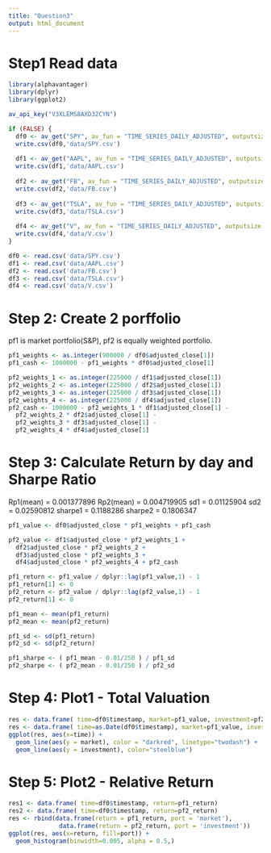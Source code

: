 ```yaml
---
title: "Question3"
output: html_document
---
```

# Step1 Read data
```r
library(alphavantager)
library(dplyr)
library(ggplot2)

av_api_key("V3XLEMS8AXD32CYN")

if (FALSE) {
  df0 <- av_get("SPY", av_fun = "TIME_SERIES_DAILY_ADJUSTED", outputsize = "compact")
  write.csv(df0,'data/SPY.csv')
  
  df1 <- av_get("AAPL", av_fun = "TIME_SERIES_DAILY_ADJUSTED", outputsize = "compact")
  write.csv(df1,'data/AAPL.csv')
  
  df2 <- av_get("FB", av_fun = "TIME_SERIES_DAILY_ADJUSTED", outputsize = "compact")
  write.csv(df2,'data/FB.csv')
  
  df3 <- av_get("TSLA", av_fun = "TIME_SERIES_DAILY_ADJUSTED", outputsize = "compact")
  write.csv(df3,'data/TSLA.csv')
  
  df4 <- av_get("V", av_fun = "TIME_SERIES_DAILY_ADJUSTED", outputsize = "compact")
  write.csv(df4,'data/V.csv')
}

df0 <- read.csv('data/SPY.csv')
df1 <- read.csv('data/AAPL.csv')
df2 <- read.csv('data/FB.csv')
df3 <- read.csv('data/TSLA.csv')
df4 <- read.csv('data/V.csv')
```

# Step 2: Create 2 porffolio
pf1 is market portfolio(S&P), 
pf2 is equally weighted portfolio.
```r
pf1_weights <- as.integer(900000 / df0$adjusted_close[1])
pf1_cash <- 1000000 - pf1_weights * df0$adjusted_close[1]

pf2_weights_1 <- as.integer(225000 / df1$adjusted_close[1])
pf2_weights_2 <- as.integer(225000 / df2$adjusted_close[1])
pf2_weights_3 <- as.integer(225000 / df3$adjusted_close[1])
pf2_weights_4 <- as.integer(225000 / df4$adjusted_close[1])
pf2_cash <- 1000000 - pf2_weights_1 * df1$adjusted_close[1] -
  pf2_weights_2 * df2$adjusted_close[1] - 
  pf2_weights_3 * df3$adjusted_close[1] - 
  pf2_weights_4 * df4$adjusted_close[1]

```

# Step 3: Calculate Return by day and Sharpe Ratio
Rp1(mean) = 0.001377896
Rp2(mean) = 0.004719905
sd1 = 0.01125904
sd2 = 0.02590812
sharpe1 = 0.1188286
sharpe2 = 0.1806347
```r
pf1_value <- df0$adjusted_close * pf1_weights + pf1_cash

pf2_value <- df1$adjusted_close * pf2_weights_1 + 
  df2$adjusted_close * pf2_weights_2 + 
  df3$adjusted_close * pf2_weights_3 + 
  df4$adjusted_close * pf2_weights_4 + pf2_cash

pf1_return <- pf1_value / dplyr::lag(pf1_value,1) - 1
pf1_return[1] <- 0
pf2_return <- pf2_value / dplyr::lag(pf2_value,1) - 1
pf2_return[1] <- 0

pf1_mean <- mean(pf1_return)
pf2_mean <- mean(pf2_return)

pf1_sd <- sd(pf1_return)
pf2_sd <- sd(pf2_return)

pf1_sharpe <- ( pf1_mean - 0.01/250 ) / pf1_sd
pf2_sharpe <- ( pf2_mean - 0.01/250 ) / pf2_sd

```


# Step 4: Plot1 - Total Valuation

```r
res <- data.frame( time=df0$timestamp, market=pf1_value, investment=pf2_value)
res <- data.frame( time=as.Date(df0$timestamp), market=pf1_value, investment=pf2_value)
ggplot(res, aes(x=time)) + 
  geom_line(aes(y = market), color = "darkred", linetype="twodash") + 
  geom_line(aes(y = investment), color="steelblue")
```


# Step 5: Plot2 - Relative Return

```r
res1 <- data.frame( time=df0$timestamp, return=pf1_return)
res2 <- data.frame( time=df0$timestamp, return=pf2_return)
res <- rbind(data.frame(return = pf1_return, port = 'market'),
              data.frame(return = pf2_return, port = 'investment'))
ggplot(res, aes(x=return, fill=port)) +
  geom_histogram(binwidth=0.005, alpha = 0.5,)

```